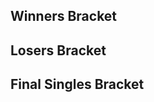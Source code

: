 {{DISPLAYTITLE: Kings of Cali 4: Singles Bracket}}{{SetGame|melee}}
{{Kings_of_Cali_4_Tabs|This=3}}
==Winners Bracket==
{{32DEWBracketA
|tourneylink=Kings of Cali/4
|tourneyname=Kings of Cali 4
|column-width=150

|r1m1p1=Armada |r1m1p1flag=se |r1m1p1score=3 |r1m1win=1
|r1m1p2=Dayman|r1m1p2flag=us |r1m1p2score=0 

|r1m2p1=DEHF|r1m2p1flag=us |r1m2p1score=0 |r1m2win=2
|r1m2p2=Jace|r1m2p2flag=us |r1m2p2score=3 

|r1m3p1=S2J|r1m3p1flag=us |r1m3p1score=3 |r1m3win=1
|r1m3p2=Loki|r1m3p2flag=jp |r1m3p2score=0 

|r1m4p1=Lucky |r1m4p1flag=us |r1m4p1score=3 |r1m4win=1
|r1m4p2=MikeHaze |r1m4p2flag=us |r1m4p2score=1

|r1m5p1=Westballz |r1m5p1flag=us |r1m5p1score=3 |r1m5win=1
|r1m5p2=Neighborhood P |r1m5p2flag=us |r1m5p2score=0 

|r1m6p1=HugS |r1m6p1flag=us |r1m6p1score=3 |r1m6win=1
|r1m6p2=Sherigami|r1m6p2flag=us |r1m6p2score=0 

|r1m7p1=Fly Amanita|r1m7p1flag=us |r1m7p1score=3 |r1m7win=1
|r1m7p2=Tai |r1m7p2flag=us |r1m7p2score=0 

|r1m8p1=Lovage|r1m8p1flag=us |r1m8p1score=2 |r1m8win=2
|r1m8p2=Bizzarro Flame |r1m8p2flag=us |r1m8p2score=3 

|r1m9p1=Mango |r1m9p1flag=us |r1m9p1score=3 |r1m9win=1
|r1m9p2=KoopaTroopa895 |r1m9p2flag=us |r1m9p2score=0

|r1m10p1=MacD|r1m10p1flag=us |r1m10p1score=3 |r1m10win=1
|r1m10p2=P Spirit|r1m10p2flag=jp |r1m10p2score=2

|r1m11p1=Fiction|r1m11p1flag=us |r1m11p1score=3 |r1m11win=1
|r1m11p2=Dunskies |r1m11p2flag=us |r1m11p2score=0 

|r1m12p1=ZeRo|r1m12p1flag=cl |r1m12p1score=3 |r1m12win=1
|r1m12p2=A Rookie |r1m12p2flag=us |r1m12p2score=0

|r1m13p1=Mew2King |r1m13p1flag=us |r1m13p1score=3 |r1m13win=1
|r1m13p2=Mogwai|r1m13p2flag=us |r1m13p2score=0 

|r1m14p1=OkamiBW|r1m14p1flag=us |r1m14p1score=3 |r1m14win=1
|r1m14p2=Delphiki |r1m14p2flag=us |r1m14p2score=1 

|r1m15p1=aMSa |r1m15p1flag=jp |r1m15p1score=3 |r1m15win=1
|r1m15p2=DendyPretendy|r1m15p2flag=us |r1m15p2score=0 
|r1m15p1char1=yoshi |r1m15p2char1=jigglypuff |r1m15p1stock1=3 |r1m15p2stock1=0 |r1m15win1=1 |r1m15stage1=Battlefield
|r1m15p1char2=yoshi |r1m15p2char2=jigglypuff |r1m15p1stock2=2 |r1m15p2stock2=0 |r1m15win2=1 |r1m15stage2=Dream Land
|r1m15p1char3=yoshi |r1m15p2char3=jigglypuff |r1m15p1stock3=1 |r1m15p2stock3=0 |r1m15win3=1 |r1m15stage3=Dream Land
|r1m15details={{BracketMatchDetails|comment=|preview=|lrthread=http://www.teamliquid.net/forum/smash-bros/446717-general-event-lr-thread|vod=|interview=|recap=}}

|r1m16p1=Ken|r1m16p1flag=us |r1m16p1score=3 |r1m16win=1
|r1m16p2=Scar|r1m16p2flag=us |r1m16p2score=1 
|r1m16p1char1=marth |r1m16p2char1=captain falcon |r1m16p1stock1=2 |r1m16p2stock1=0 |r1m16win1=1 |r1m16stage1=Battlefield
|r1m16p1char2=marth |r1m16p2char2=captain falcon |r1m16p1stock2=0 |r1m16p2stock2=1 |r1m16win2=2 |r1m16stage2=Pokémon Stadium
|r1m16p1char3=marth |r1m16p2char3=captain falcon |r1m16p1stock3=3 |r1m16p2stock3=0 |r1m16win3=1 |r1m16stage3=Yoshi's Story
|r1m16p1char4=marth |r1m16p2char4=captain falcon |r1m16p1stock4=2 |r1m16p2stock4=0 |r1m16win4=1 |r1m16stage4=Dream Land
|r1m16details={{BracketMatchDetails|comment=|preview=|lrthread=http://www.teamliquid.net/forum/smash-bros/446717-general-event-lr-thread|vod=|interview=|recap=}}

|r2m1p1=Armada |r2m1p1flag=se |r2m1p1score=3 |r2m1win=1
|r2m1p2=Jace |r2m1p2flag=us |r2m1p2score=0

|r2m2p1=S2J |r2m2p1flag=us |r2m2p1score=0 |r2m2win=2
|r2m2p2=Lucky |r2m2p2flag=us |r2m2p2score=3

|r2m3p1=Westballz |r2m3p1flag=us |r2m3p1score=3 |r2m3win=1
|r2m3p2=HugS |r2m3p2flag=us |r2m3p2score=0
|r2m3p1char1=falco |r2m3p2char1=samus |r2m3p1stock1=1 |r2m3p2stock1=0 |r2m3win1=1 |r2m3stage1=Battlefield
|r2m3p1char2=falco |r2m3p2char2=samus |r2m3p1stock2=1 |r2m3p2stock2=0 |r2m3win2=1 |r2m3stage2=Battlefield
|r2m3p1char3=falco |r2m3p2char3=samus |r2m3p1stock3=2 |r2m3p2stock3=0 |r2m3win3=1 |r2m3stage3=Fountain of Dreams
|r2m3details={{BracketMatchDetails|comment=|preview=|lrthread=http://www.teamliquid.net/forum/smash-bros/446717-general-event-lr-thread|vod=|interview=|recap=}}

|r2m4p1=Fly Amanita |r2m4p1flag=us |r2m4p1score=3 |r2m4win=1
|r2m4p2=Bizzarro Flame |r2m4p2flag=us |r2m4p2score=2

|r2m5p1=Mango |r2m5p1flag=us |r2m5p1score=3 |r2m5win=1
|r2m5p2=MacD |r2m5p2flag=us |r2m5p2score=0

|r2m6p1=Fiction |r2m6p1flag=us |r2m6p1score=3 |r2m6win=1
|r2m6p2=ZeRo |r2m6p2flag=cl |r2m6p2score=0
|r2m6p1char1=fox |r2m6p2char1=fox |r2m6p1stock1= |r2m6p2stock1=0 |r2m6win1=1 |r2m6stage1=Battlefield
|r2m6p1char2=fox |r2m6p2char2=marth |r2m6p1stock2=2 |r2m6p2stock2=0 |r2m6win2=1 |r2m6stage2=Final Destination
|r2m6p1char3=fox |r2m6p2char3=marth |r2m6p1stock3=3 |r2m6p2stock3=0 |r2m6win3=1 |r2m6stage3=Final Destination
|r2m6details={{BracketMatchDetails|comment=|preview=|lrthread=http://www.teamliquid.net/forum/smash-bros/446717-general-event-lr-thread|vod=|interview=|recap=}}

|r2m7p1=Mew2King |r2m7p1flag=us |r2m7p1score=3 |r2m7win=1
|r2m7p2=OkamiBW |r2m7p2flag=us |r2m7p2score=0

|r2m8p1=aMSa |r2m8p1flag=jp |r2m8p1score=3 |r2m8win=1
|r2m8p2=Ken |r2m8p2flag=us |r2m8p2score=0
|r2m8p1char1=yoshi |r2m8p2char1=marth |r2m8p1stock1=2 |r2m8p2stock1=0 |r2m8win1=1 |r2m8stage1=Yoshi's Story
|r2m8p1char2=yoshi |r2m8p2char2=marth |r2m8p1stock2=2 |r2m8p2stock2=0 |r2m8win2=1 |r2m8stage2=Pokémon Stadium
|r2m8p1char3=yoshi |r2m8p2char3=marth |r2m8p1stock3=2 |r2m8p2stock3=0 |r2m8win3=1 |r2m8stage3=Pokémon Stadium
|r2m8details={{BracketMatchDetails|comment=|preview=|lrthread=http://www.teamliquid.net/forum/smash-bros/446717-general-event-lr-thread|vod=https://www.youtube.com/watch?v=-36qMxwnXbo|interview=|recap=}}

|r3m1p1=Armada |r3m1p1flag=se |r3m1p1score=3 |r3m1win=1
|r3m1p2=Lucky |r3m1p2flag=us |r3m1p2score=0

|r3m2p1=Westballz |r3m2p1flag=us |r3m2p1score=0 |r3m2win=2
|r3m2p2=Fly Amanita |r3m2p2flag=us |r3m2p2score=3
|r3m2p1char1=falco |r3m2p2char1=ice climbers |r3m2p1stock1=0 |r3m2p2stock1=2 |r3m2win1=2 |r3m2stage1=Dream Land
|r3m2p1char2=falco |r3m2p2char2=ice climbers |r3m2p1stock2=0 |r3m2p2stock2=2 |r3m2win2=2 |r3m2stage2=Yoshi's Story
|r3m2p1char3=fox |r3m2p2char3=ice climbers |r3m2p1stock3=0 |r3m2p2stock3=1 |r3m2win3=2 |r3m2stage3=Pokémon Stadium
|r3m2details={{BracketMatchDetails|comment=|preview=|lrthread=http://www.teamliquid.net/forum/smash-bros/446717-general-event-lr-thread|vod=|interview=|recap=}}

|r3m3p1=Mango |r3m3p1flag=us |r3m3p1score=3 |r3m3win=1
|r3m3p2=Fiction |r3m3p2flag=us |r3m3p2score=0
|r3m3p1char1=falco |r3m3p2char1=fox |r3m3p1stock1=3 |r3m3p2stock1=0 |r3m3win1=1 |r3m3stage1=Battlefield
|r3m3p1char2=falco |r3m3p2char2=fox |r3m3p1stock2=1 |r3m3p2stock2=0 |r3m3win2=1 |r3m3stage2=Battlefield
|r3m3p1char3=falco |r3m3p2char3=fox |r3m3p1stock3=1 |r3m3p2stock3=0 |r3m3win3=1 |r3m3stage3=Battlefield
|r3m3details={{BracketMatchDetails|comment=|preview=|lrthread=http://www.teamliquid.net/forum/smash-bros/446717-general-event-lr-thread|vod=|interview=|recap=}}

|r3m4p1=Mew2King |r3m4p1flag=us |r3m4p1score=1 |r3m4win=2
|r3m4p2=aMSa |r3m4p2flag=jp |r3m4p2score=3
|r3m4p1char1=sheik |r3m4p2char1=yoshi |r3m4p1stock1=2 |r3m4p2stock1=0 |r3m4win1=1 |r3m4stage1=Fountain of Dreams
|r3m4p1char2=sheik |r3m4p2char2=yoshi |r3m4p1stock2=0 |r3m4p2stock2=1 |r3m4win2=2 |r3m4stage2=Yoshi's Story
|r3m4p1char3=sheik |r3m4p2char3=yoshi |r3m4p1stock3=0 |r3m4p2stock3=1 |r3m4win3=2 |r3m4stage3=Final Destination
|r3m4p1char4=fox |r3m4p2char4=yoshi |r3m4p1stock4=0 |r3m4p2stock4=1 |r3m4win4=2 |r3m4stage4=Pokémon Stadium
|r3m4details={{BracketMatchDetails|comment=|preview=|lrthread=http://www.teamliquid.net/forum/smash-bros/446717-general-event-lr-thread|vod=https://www.youtube.com/watch?v=SDnKE5J7ki8|interview=|recap=}}

|r4m1p1=Armada |r4m1p1flag=se |r4m1p1score=3 |r4m1win=1
|r4m1p2=Fly Amanita |r4m1p2flag=us |r4m1p2score=0
|r4m1p1char1=peach |r4m1p2char1=sheik |r4m1p1stock1=3 |r4m1p2stock1=0 |r4m1win1=1 |r4m1stage1=Battlefield
|r4m1p1char2=peach |r4m1p2char2=sheik |r4m1p1stock2=2 |r4m1p2stock2=0 |r4m1win2=1 |r4m1stage2=Pokémon Stadium
|r4m1p1char3=peach |r4m1p2char3=sheik |r4m1p1stock3=3 |r4m1p2stock3=0 |r4m1win3=1 |r4m1stage3=Pokémon Stadium
|r4m1details={{BracketMatchDetails|comment=|preview=|lrthread=http://www.teamliquid.net/forum/smash-bros/446717-general-event-lr-thread|vod=https://www.youtube.com/watch?v=ANlt9sfNnVE|interview=|recap=}}

|r4m2p1=Mango |r4m2p1flag=us |r4m2p1score=3 |r4m2win=1
|r4m2p2=aMSa |r4m2p2flag=jp |r4m2p2score=0
|r4m2p1char1=fox |r4m2p2char1=yoshi |r4m2p1stock1=2 |r4m2p2stock1=0 |r4m2win1=1 |r4m2stage1=Yoshi's Story
|r4m2p1char2=fox |r4m2p2char2=yoshi |r4m2p1stock2=2 |r4m2p2stock2=0 |r4m2win2=1 |r4m2stage2=Battlefield
|r4m2p1char3=fox |r4m2p2char3=yoshi |r4m2p1stock3=2 |r4m2p2stock3=0 |r4m2win3=1 |r4m2stage3=Battlefield
|r4m2details={{BracketMatchDetails|comment=|preview=|lrthread=http://www.teamliquid.net/forum/smash-bros/446717-general-event-lr-thread|vod=https://www.youtube.com/watch?v=p3p8OpqdaNA|interview=|recap=}}
}}

==Losers Bracket==
{{32DELBracketSmwA
|tourneylink=Kings of Cali/4
|tourneyname=Kings of Cali 4
|l1placement=25-32
|l2placement=17-24
|l3placement=13-16
|l4placement=9-12
|l5placement=7-8
|l6placement=5-6
|column-width=150

|l1m1p1=Dayman |l1m1p1flag=us |l1m1p1score=0
|l1m1p2=DEHF |l1m1p2flag=us |l1m1p2score=3
|l1m1win=2

|l1m2p1=Loki |l1m2p1flag=jp |l1m2p1score=0
|l1m2p2=MikeHaze |l1m2p2flag=us |l1m2p2score=3
|l1m2win=2

|l1m3p1=Neighborhood P |l1m3p1flag=us |l1m3p1score=3
|l1m3p2=Sherigami |l1m3p2flag=us |l1m3p2score=2
|l1m3win=1

|l1m4p1=Tai |l1m4p1flag=us |l1m4p1score=0
|l1m4p2=Lovage |l1m4p2flag=us |l1m4p2score=3
|l1m4win=2

|l1m5p1=KoopaTroopa895 |l1m5p1flag=us |l1m5p1score=0
|l1m5p2=P Spirit |l1m5p2flag=jp |l1m5p2score=3
|l1m5win=2

|l1m6p1=Dunskies |l1m6p1flag=us |l1m6p1score=0
|l1m6p2=A Rookie |l1m6p2flag=us |l1m6p2score=3
|l1m6win=2

|l1m7p1=Mogwai |l1m7p1flag=us |l1m7p1score=1
|l1m7p2=Delphiki |l1m7p2flag=us |l1m7p2score=3
|l1m7win=2

|l1m8p1=DendyPretendy |l1m8p1flag=us |l1m8p1score=3
|l1m8p2=Scar |l1m8p2flag=us |l1m8p2score=1
|l1m8win=1

|l2m1p1=Ken |l2m1p1flag=us |l2m1p1score=3 |l2m1p1char1=marth
|l2m1p2=DEHF |l2m1p2flag=us |l2m1p2score=2
|l2m1win=1

|l2m2p1=OkamiBW |l2m2p1flag=us |l2m2p1score=2
|l2m2p2=MikeHaze |l2m2p2flag=us |l2m2p2score=3
|l2m2win=2

|l2m3p1=ZeRo |l2m3p1flag=cl |l2m3p1score=3
|l2m3p2=Neighborhood P |l2m3p2flag=us |l2m3p2score=0
|l2m3win=1

|l2m4p1=MacD |l2m4p1flag=us |l2m4p1score=3
|l2m4p2=Lovage |l2m4p2flag=us |l2m4p2score=2
|l2m4win=1

|l2m5p1=Bizzarro Flame |l2m5p1flag=us |l2m5p1score=3
|l2m5p2=P Spirit |l2m5p2flag=jp |l2m5p2score=1
|l2m5win=1

|l2m6p1=HugS |l2m6p1flag=us |l2m6p1score=3
|l2m6p2=A Rookie |l2m6p2flag=us |l2m6p2score=1
|l2m6win=1

|l2m7p1=S2J |l2m7p1flag=us |l2m7p1score=3
|l2m7p2=Delphiki |l2m7p2flag=us |l2m7p2score=0
|l2m7win=1

|l2m8p1=Jace |l2m8p1flag=us |l2m8p1score=3
|l2m8p2=DendyPretendy |l2m8p2flag=us |l2m8p2score=0
|l2m8win=1

|l3m1p1=Ken |l3m1p1flag=us |l3m1p1score=1
|l3m1p2=MikeHaze |l3m1p2flag=us |l3m1p2score=3
|l3m1win=2

|l3m2p1=ZeRo |l3m2p1flag=cl |l3m2p1score=2
|l3m2p2=MacD |l3m2p2flag=us |l3m2p2score=3
|l3m2win=2
|l3m2p1char1=fox |l3m2p2char1=peach

|l3m3p1=Bizzarro Flame |l3m3p1flag=us |l3m3p1score=3
|l3m3p2=HugS |l3m3p2flag=us |l3m3p2score=0
|l3m3win=1

|l3m4p1=S2J |l3m4p1flag=us |l3m4p1score=3
|l3m4p2=Jace |l3m4p2flag=us |l3m4p2score=0
|l3m4win=1

|l4m1p1=Westballz |l4m1p1flag=us |l4m1p1score=3
|l4m1p2=MikeHaze |l4m1p2flag=us |l4m1p2score=0
|l4m1win=1

|l4m2p1=Lucky |l4m2p1flag=us |l4m2p1score=3
|l4m2p2=MacD |l4m2p2flag=us |l4m2p2score=0
|l4m2win=1

|l4m3p1=Mew2King|l4m3p1flag=us |l4m3p1score=3
|l4m3p2=Bizzarro Flame |l4m3p2flag=us |l4m3p2score=0
|l4m3win=1

|l4m4p1=Fiction |l4m4p1flag=us |l4m4p1score=3
|l4m4p2=S2J |l4m4p2flag=us |l4m4p2score=0
|l4m4win=1

|l5m1p1=Westballz |l5m1p1flag=us |l5m1p1score=0
|l5m1p2=Lucky |l5m1p2flag=us |l5m1p2score=3
|l5m1win=2
|l5m1p1char1=falco |l5m1p2char1=fox |l5m1p1stock1=0 |l5m1p2stock1=2 |l5m1win1=2 |l5m1stage1=Battlefield
|l5m1p1char2=falco |l5m1p2char2=fox |l5m1p1stock2=0 |l5m1p2stock2=2 |l5m1win2=2 |l5m1stage2=Battlefield
|l5m1p1char3=falco |l5m1p2char3=fox |l5m1p1stock3=0 |l5m1p2stock3=2 |l5m1win3=2 |l5m1stage3=Dream Land
|l5m1p1char4= |l5m1p2char4= |l5m1p1stock4= |l5m1p2stock4= |l5m1win4= |l5m1stage4=
|l5m1p1char5= |l5m1p2char5= |l5m1p1stock5= |l5m1p2stock5= |l5m1win5= |l5m1stage5=
|l5m1date=
|l5m1finished=
|l5m1details={{BracketMatchDetails|comment=|preview=|lrthread=http://www.teamliquid.net/forum/smash-bros/446717-general-event-lr-thread|vod=|interview=|recap=}}

|l5m2p1=Mew2King |l5m2p1flag=us |l5m2p1score=3
|l5m2p2=Fiction |l5m2p2flag=us |l5m2p2score=2
|l5m2win=1
|l5m2p1char1=sheik |l5m2p2char1=fox |l5m2p1stock1=0 |l5m2p2stock1=2 |l5m2win1=2 |l5m2stage1=Battlefield
|l5m2p1char2=marth|l5m2p2char2=fox |l5m2p1stock2=2 |l5m2p2stock2=0 |l5m2win2=1 |l5m2stage2=Final Destination
|l5m2p1char3=fox |l5m2p2char3=fox |l5m2p1stock3=0 |l5m2p2stock3=2 |l5m2win3=2 |l5m2stage3=Dream Land
|l5m2p1char4=marth |l5m2p2char4=fox |l5m2p1stock4=3 |l5m2p2stock4=0 |l5m2win4=1 |l5m2stage4=Fountain of Dreams
|l5m2p1char5=marth |l5m2p2char5=fox |l5m2p1stock5=2 |l5m2p2stock5=0 |l5m2win5=1 |l5m2stage5=Pokémon Stadium
|l5m2details={{BracketMatchDetails|comment=|preview=|lrthread=http://www.teamliquid.net/forum/smash-bros/446717-general-event-lr-thread|vod=https://www.youtube.com/watch?v=7iM15gTDwfw|interview=|recap=}}

|l6m1p1=aMSa |l6m1p1flag=jp |l6m1p1score=0
|l6m1p2=Lucky |l6m1p2flag=us |l6m1p2score=3
|l6m1win=2
|l6m1p1char2=yoshi |l6m1p2char2=fox |l6m1p1stock2=0 |l6m1p2stock2=1 |l6m1win2=2 |l6m1stage2=Battlefield
|l6m1p1char3=yoshi |l6m1p2char3=fox |l6m1p1stock3=0 |l6m1p2stock3=2 |l6m1win3=2 |l6m1stage3=Battlefield
|l6m1p1char4=yoshi |l6m1p2char4=fox |l6m1p1stock4=0 |l6m1p2stock4=1 |l6m1win4=2 |l6m1stage4=Yoshi's Story
|l6m1date=
|l6m1finished=true
|l6m1details={{BracketMatchDetails|comment=|preview=|lrthread=http://www.teamliquid.net/forum/smash-bros/446717-general-event-lr-thread|vod=https://www.youtube.com/watch?v=sbuWevfWcko|interview=|recap=}}

|l6m2p1=Fly Amanita |l6m2p1flag=us |l6m2p1score=2
|l6m2p2=Mew2King |l6m2p2flag=us |l6m2p2score=3
|l6m2win=2
|l6m2p1char1=ice climbers |l6m2p2char1=sheik |l6m2p1stock1=1 |l6m2p2stock1=0 |l6m2win1=1 |l6m2stage1=Fountain of dreams
|l6m2p1char2=ice climbers |l6m2p2char2=peach |l6m2p1stock2=0 |l6m2p2stock2=2 |l6m2win2=2 |l6m2stage2=Final Destination
|l6m2p1char3=sheik |l6m2p2char3=peach |l6m2p1stock3=2 |l6m2p2stock3=0 |l6m2win3=1 |l6m2stage3=Pokémon Stadium
|l6m2p1char4=ice climbers |l6m2p2char4=peach |l6m2p1stock4=0 |l6m2p2stock4=2 |l6m2win4=2 |l6m2stage4=Dream Land
|l6m2p1char5=ice climbers |l6m2p2char5=sheik |l6m2p1stock5=0 |l6m2p2stock5=3 |l6m2win5=2 |l6m2stage5=Dream Land
|l6m2date=
|l6m2finished=true
|l6m2details={{BracketMatchDetails|comment=|preview=|lrthread=http://www.teamliquid.net/forum/smash-bros/446717-general-event-lr-thread|vod=https://www.youtube.com/watch?v=CECbK3yly_g|interview=|recap=}}
}}
<onlyinclude>
==Final Singles Bracket==
{{DEFinalSmwBracket
|tourneylink=Kings of Cali/4
|tourneyname=Kings of Cali 4
|l1placement=4
|r2placement=3
|r3loserplacement=2
|r3winnerplacement=1
|column-width=160
|column-width-finals=200
<!-- FROM WINNERS -->
|r1m1p1=Armada |r1m1p1flag=se |r1m1p1score=1
|r1m1p2=Mango |r1m1p2flag=us |r1m1p2score=3
|r1m1win=2
|r1m1p1char1=peach |r1m1p1stock1=0 |r1m1p2char1=fox |r1m1p2stock1=1 |r1m1win1=2 |r1m1stage1=Battlefield
|r1m1p1char2=peach |r1m1p1stock2=0 |r1m1p2char2=fox |r1m1p2stock2=1 |r1m1win2=2 |r1m1stage2=Dream Land
|r1m1p1char3=peach |r1m1p1stock3=1 |r1m1p2char3=fox |r1m1p2stock3=0 |r1m1win3=1 |r1m1stage3=Dream Land
|r1m1p1char4=peach |r1m1p1stock4=0 |r1m1p2char4=fox |r1m1p2stock4=1 |r1m1win4=2 |r1m1stage4=Yoshi's Story
|r1m1date=
|r1m1finished=true
|r1m1details={{BracketMatchDetails
|lrthread=http://www.teamliquid.net/forum/smash-bros/446717-general-event-lr-thread
|vod=https://www.youtube.com/watch?v=S3dKI8ZhiHM
}}

<!-- FROM LOSERS -->
|l1m1p1=Lucky |l1m1p1flag=us |l1m1p1score=0
|l1m1p2=Mew2King |l1m1p2flag=us |l1m1p2score=3
|l1m1win=2
|l1m1p1char1=fox |l1m1p1stock1=0 |l1m1p2char1=sheik |l1m1p2stock1=1 |l1m1win1=2 |l1m1stage1=Dream Land
|l1m1p1char2=fox |l1m1p1stock2=0 |l1m1p2char2=sheik |l1m1p2stock2=4 |l1m1win2=2 |l1m1stage2=Dream Land
|l1m1p1char3=fox |l1m1p1stock3=0 |l1m1p2char3=marth |l1m1p2stock3=2 |l1m1win3=2 |l1m1stage3=Pokémon Stadium
|l1m1date=
|l1m1finished=true
|l1m1details={{BracketMatchDetails
|lrthread=http://www.teamliquid.net/forum/smash-bros/446717-general-event-lr-thread
|vod=https://www.youtube.com/watch?v=DfZWOxIOa3g
}}

<!-- LOSERS FINALS -->
|r2m1p1=Armada |r2m1p1flag=se |r2m1p1score=3
|r2m1p2=Mew2King |r2m1p2flag=us |r2m1p2score=0
|r2m1win=1
|r2m1p1char1=peach |r2m1p1stock1=2 |r2m1p2char1=jigglypuff |r2m1p2stock1=0 |r2m1win1=1 |r2m1stage1=Dream Land
|r2m1p1char2=peach |r2m1p1stock2=2 |r2m1p2char2=sheik |r2m1p2stock2=0 |r2m1win2=1 |r2m1stage2=Pokémon Stadium
|r2m1p1char3=peach |r2m1p1stock3=2 |r2m1p2char3=fox |r2m1p2stock3=0 |r2m1win3=1 |r2m1stage3=Pokémon Stadium
|r2m1date=
|r2m1finished=true
|r2m1details={{BracketMatchDetails
|lrthread=http://www.teamliquid.net/forum/smash-bros/446717-general-event-lr-thread
|vod=https://www.youtube.com/watch?v=GKD9gksLfis
}}

<!-- GRAND FINALS -->
|r3m1p1=Mango |r3m1p1flag=us |r3m1p1score=0 |r3m2p1score=3
|r3m1p2=Armada |r3m1p2flag=se |r3m1p2score=3 |r3m2p2score=1
|r3m1win=1
|export_score=true
|r3m1p1char1=fox |r3m1p1stock1=0 |r3m1p2char1=peach |r3m1p2stock1=1 |r3m1win1=2 |r3m1stage1=Battlefield 
|r3m1p1char2=fox |r3m1p1stock2=0 |r3m1p2char2=peach |r3m1p2stock2=3 |r3m1win2=2 |r3m1stage2=Yoshi's Story
|r3m1p1char3=fox |r3m1p1stock3=0 |r3m1p2char3=peach |r3m1p2stock3=1 |r3m1win3=2 |r3m1stage3=Yoshi's Story

|r3m2p1char1=fox |r3m2p1stock1=1 |r3m2p2char1=peach |r3m2p2stock1=0 |r3m2win1=1 |r3m2stage1=Battlefield
|r3m2p1char2=fox |r3m2p1stock2=0 |r3m2p2char2=peach |r3m2p2stock2=1 |r3m2win2=2 |r3m2stage2=Dream Land
|r3m2p1char3=fox |r3m2p1stock3=2 |r3m2p2char3=peach |r3m2p2stock3=0 |r3m2win3=1 |r3m2stage3=Yoshi's Story
|r3m2p1char4=fox |r3m2p1stock4=1 |r3m2p2char4=peach |r3m2p2stock4=0 |r3m2win4=1 |r3m2stage4=Battlefield
|r3m1date=
|r3m1finished=true
|r3m1details={{BracketMatchDetails
|lrthread=http://www.teamliquid.net/forum/smash-bros/446717-general-event-lr-thread
|vod=https://www.youtube.com/watch?v=pzDOIzzgqso
}}
}}
</onlyinclude>
